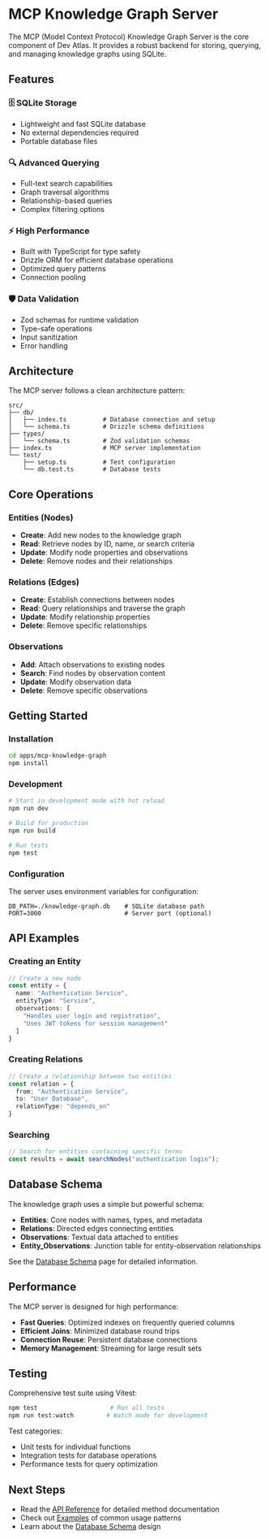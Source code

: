 # MCP Knowledge Graph Server

The MCP (Model Context Protocol) Knowledge Graph Server is the core component of Dev Atlas. It provides a robust backend for storing, querying, and managing knowledge graphs using SQLite.

## Features

### 🗄️ **SQLite Storage**
- Lightweight and fast SQLite database
- No external dependencies required
- Portable database files

### 🔍 **Advanced Querying**
- Full-text search capabilities
- Graph traversal algorithms
- Relationship-based queries
- Complex filtering options

### ⚡ **High Performance**
- Built with TypeScript for type safety
- Drizzle ORM for efficient database operations
- Optimized query patterns
- Connection pooling

### 🛡️ **Data Validation**
- Zod schemas for runtime validation
- Type-safe operations
- Input sanitization
- Error handling

## Architecture

The MCP server follows a clean architecture pattern:

```
src/
├── db/
│   ├── index.ts          # Database connection and setup
│   └── schema.ts         # Drizzle schema definitions
├── types/
│   └── schema.ts         # Zod validation schemas  
├── index.ts              # MCP server implementation
└── test/
    ├── setup.ts          # Test configuration
    └── db.test.ts        # Database tests
```

## Core Operations

### Entities (Nodes)
- **Create**: Add new nodes to the knowledge graph
- **Read**: Retrieve nodes by ID, name, or search criteria
- **Update**: Modify node properties and observations
- **Delete**: Remove nodes and their relationships

### Relations (Edges)
- **Create**: Establish connections between nodes
- **Read**: Query relationships and traverse the graph
- **Update**: Modify relationship properties
- **Delete**: Remove specific relationships

### Observations
- **Add**: Attach observations to existing nodes
- **Search**: Find nodes by observation content
- **Update**: Modify observation data
- **Delete**: Remove specific observations

## Getting Started

### Installation

```bash
cd apps/mcp-knowledge-graph
npm install
```

### Development

```bash
# Start in development mode with hot reload
npm run dev

# Build for production
npm run build

# Run tests
npm test
```

### Configuration

The server uses environment variables for configuration:

```env
DB_PATH=./knowledge-graph.db    # SQLite database path
PORT=3000                       # Server port (optional)
```

## API Examples

### Creating an Entity

```typescript
// Create a new node
const entity = {
  name: "Authentication Service",
  entityType: "Service",
  observations: [
    "Handles user login and registration",
    "Uses JWT tokens for session management"
  ]
}
```

### Creating Relations

```typescript
// Create a relationship between two entities
const relation = {
  from: "Authentication Service",
  to: "User Database", 
  relationType: "depends_on"
}
```

### Searching

```typescript
// Search for entities containing specific terms
const results = await searchNodes("authentication login");
```

## Database Schema

The knowledge graph uses a simple but powerful schema:

- **Entities**: Core nodes with names, types, and metadata
- **Relations**: Directed edges connecting entities
- **Observations**: Textual data attached to entities
- **Entity_Observations**: Junction table for entity-observation relationships

See the [Database Schema](/mcp/database) page for detailed information.

## Performance

The MCP server is designed for high performance:

- **Fast Queries**: Optimized indexes on frequently queried columns  
- **Efficient Joins**: Minimized database round trips
- **Connection Reuse**: Persistent database connections
- **Memory Management**: Streaming for large result sets

## Testing

Comprehensive test suite using Vitest:

```bash
npm test                    # Run all tests
npm run test:watch         # Watch mode for development
```

Test categories:
- Unit tests for individual functions
- Integration tests for database operations  
- Performance tests for query optimization

## Next Steps

- Read the [API Reference](/mcp/api) for detailed method documentation
- Check out [Examples](/mcp/examples) of common usage patterns
- Learn about the [Database Schema](/mcp/database) design
